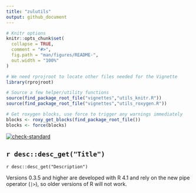 ```yaml
---
title: "zulutils"
output: github_document
---
```


<!-- README.md is generated from README.Rmd -->

```r

# Knitr options
knitr::opts_chunk$set(
  collapse = TRUE,
  comment = "#>",
  fig.path = "man/figures/README-",
  out.width = "100%"
)

# We need rprojroot to locate other files needed for the Vignette
library(rprojroot)

# Source a few helper/utility functions
source(find_package_root_file("vignettes","utils_knitr.R"))
source(find_package_root_file("vignettes","utils_roxygen.R"))

# Get roxygen blocks, use force to trigger any warnings immediately
blocks <- roxy_get_blocks(find_package_root_file())
blocks <- force(blocks)
```

<!-- badges: start -->
[![check-standard](https://github.com/torfason/zulutils/actions/workflows/check-standard.yaml/badge.svg)](https://github.com/torfason/zulutils/actions/workflows/check-standard.yaml)
<!-- badges: end -->

## `r desc::desc_get("Title")`

`r desc::desc_get("Description")`

Versions 0.3.5 and higher are developed with R 4.1 and rely on the new pipe operator (`|>`), so older versions of R will not work.




